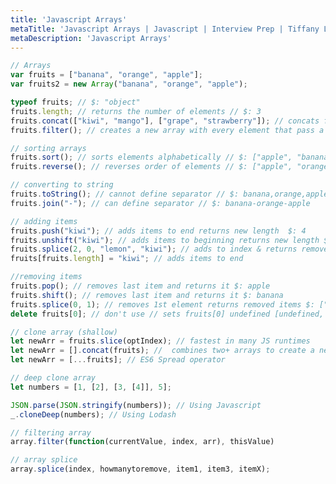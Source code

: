 ```yaml
---
title: 'Javascript Arrays'
metaTitle: 'Javascript Arrays | Javascript | Interview Prep | Tiffany Lea'
metaDescription: 'Javascript Arrays'
---
```


```javascript
// Arrays
var fruits = ["banana", "orange", "apple"];
var fruits2 = new Array("banana", "orange", "apple");

typeof fruits; // $: "object"
fruits.length; // returns the number of elements // $: 3
fruits.concat(["kiwi", "mango"], ["grape", "strawberry"]); // concats fruits w/arrays
fruits.filter(); // creates a new array with every element that pass a test

// sorting arrays
fruits.sort(); // sorts elements alphabetically // $: ["apple", "banana", "orange"]
fruits.reverse(); // reverses order of elements // $: ["apple", "orange", "banana"]

// converting to string
fruits.toString(); // cannot define separator // $: banana,orange,apple
fruits.join("-"); // can define separator // $: banana-orange-apple

// adding items
fruits.push("kiwi"); // adds items to end returns new length  $: 4
fruits.unshift("kiwi"); // adds items to beginning returns new length $: 4
fruits.splice(2, 0, "lemon", "kiwi"); // adds to index & returns removed $: []
fruits[fruits.length] = "kiwi"; // adds items to end

//removing items
fruits.pop(); // removes last item and returns it $: apple
fruits.shift(); // removes last item and returns it $: banana
fruits.splice(0, 1); // removes 1st element returns removed items $: ["banana"]
delete fruits[0]; // don't use // sets fruits[0] undefined [undefined, "ora...]

// clone array (shallow)
let newArr = fruits.slice(optIndex); // fastest in many JS runtimes
let newArr = [].concat(fruits); //  combines two+ arrays to create a new one
let newArr = [...fruits]; // ES6 Spread operator

// deep clone array
let numbers = [1, [2], [3, [4]], 5];

JSON.parse(JSON.stringify(numbers)); // Using Javascript
_.cloneDeep(numbers); // Using Lodash

// filtering array
array.filter(function(currentValue, index, arr), thisValue)

// array splice
array.splice(index, howmanytoremove, item1, item3, itemX);


```
